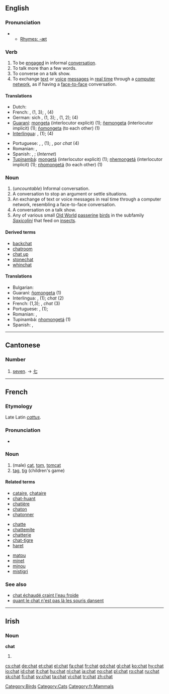 {{wikipedia}}
==English==

===Pronunciation===
*{{audio|en-us-chat.ogg|Audio (US)}}
**[[Rhymes:English:-æt|Rhymes: -æt]]

===Verb===
{{en-verb|chat|t|ing}}

# To be [[engage]]d in informal [[conversation]].
# To talk more than a few words.
# To converse on a talk show.
# To exchange [[text]] or [[voice]] [[message]]s in [[real time]] through a [[computer network]], as if having a [[face-to-face]] conversation.

====Translations====
{{trans-top|chat}}
*Dutch: {{trad|nl|kletsen}}
*French: {{trad|fr|discuter}}, {{trad|fr|converser}} (1, 3); {{trad|fr|clavarder}}, {{trad|fr|chatter}} (4)
*German: sich {{trad|de|unterhalten}}, {{trad|de|plaudern}} (1, 3); {{trad|de|schwatzen}}, {{trad|de|klönen}} (1, 2); {{trad|de|chatten}} (4)
*[[Guaraní]]: [[mongeta]] (interlocutor explicit) (1); [[ñemongeta]] (interlocutor implicit) (1); [[ñomongeta]] (to each other) (1)
*[[Interlingua]]: {{trad|ia|conversar}}, {{trad|ia|confabular}} (1); {{trad|ia|chattar}} (4)
{{trans-mid}}
*Portuguese: {{trad|pt|conversar}}, {{trad|pt|bater papo}}, {{trad|pt|charlar}} (1); {{trad|pt|bater papo}}, {{trad|pt|conversar}} por ''chat'' (4)
*Romanian: {{trad|ro|conversa}}, {{trad|ro|discuta}}
*Spanish: {{trad|es|platicar}}, {{trad|es|charlar}}; {{trad|es|chatear}} (''Internet'')
*[[Tupinambá]]: [[mongetá]] (interlocutor explicit) (1); [[nhemongetá]] (interlocutor implicit) (1); [[nhomongetá]] (to each other) (1)
{{trans-bottom}}

===Noun===
{{en-noun|s|-}}

# (''uncountable'') Informal conversation.
# A conversation to stop an argument or settle situations.
# An exchange of text or voice messages in real time through a computer network, resembling a face-to-face conversation.
# A conversation on a talk show.
# Any of various small [[Old World]] [[passerine]] [[bird]]s in the subfamily ''[[Saxicolini]]'' that feed on [[insect]]s.

[[Category:Birds]]

====Derived terms====
*[[backchat]]
*[[chatroom]]
*[[chat up]]
*[[stonechat]]
*[[whinchat]]

====Translations====
{{top}}
*Bulgarian: {{trad|bg|чат}}
*Guaraní: [[ñomongeta]] (1)
*Interlingua: {{trad|ia|conversation}}, {{trad|ia|confabulation}} (1); ''chat'' (2)
*French: {{trad|fr|discussion}} (1,3); {{trad|fr|clavardage}}, ''chat'' (3)
*Portuguese: {{trad|pt|conversa}}, {{trad|pt|bate-papo}} (1); 
*Romanian: {{trad|ro|conversaţie}} {{f}}, {{trad|ro|discuţie}} {{f}}
*Tupinambá: [[nhomongetá]] (1)
*Spanish: {{trad|es|charlar}}, {{trad|es|charla}}
{{bottom}}

----

==Cantonese==

===Number===
# [[seven]]. &rarr; [[七]]

----

==French==
===Etymology===
Late Latin ''[[cattus]]''.

===Pronunciation===
*{{IPA|/ʃa/}}

===Noun===
{{fr-noun-reg|m}}

# (male) [[cat]], [[tom]], [[tomcat]]
# [[tag]], [[tig]] (children's game)

====Related terms====
{{top3}}
*[[cataire]], [[chataire]]
*[[chat-huant]]
*[[chatière]]
*[[chaton]]
*[[chatonner]]
{{mid3}}
*[[chatte]]
*[[chattemite]]
*[[chatterie]]
*[[chat-tigre]]
*[[haret]]
{{mid3}}
*[[matou]]
*[[minet]]
*[[minou]]
*[[mistigri]]
{{bottom}}

===See also===
*[[chat échaudé craint l'eau froide]]
*[[quant le chat n'est pas là les souris dansent]]

[[Category:Cats]]
[[Category:fr:Mammals]]

----
==Irish==
===Noun===
'''chat'''

#{{mutation of|cat}}

[[cs:chat]]
[[de:chat]]
[[et:chat]]
[[el:chat]]
[[fa:chat]]
[[fr:chat]]
[[gd:chat]]
[[gl:chat]]
[[ko:chat]]
[[hy:chat]]
[[io:chat]]
[[id:chat]]
[[it:chat]]
[[hu:chat]]
[[nl:chat]]
[[ja:chat]]
[[no:chat]]
[[pl:chat]]
[[ro:chat]]
[[ru:chat]]
[[sk:chat]]
[[fi:chat]]
[[sv:chat]]
[[ta:chat]]
[[vi:chat]]
[[tr:chat]]
[[zh:chat]]
